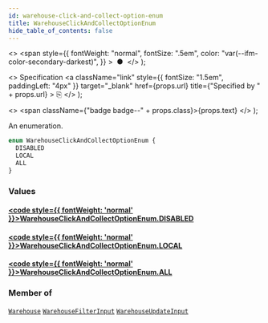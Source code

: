 ```yaml
---
id: warehouse-click-and-collect-option-enum
title: WarehouseClickAndCollectOptionEnum
hide_table_of_contents: false
---
```


  <>
    <span
      style={{
        fontWeight: "normal",
        fontSize: ".5em",
        color: "var(--ifm-color-secondary-darkest)",
      }}
    >
      &nbsp;●&nbsp;
    </span>
  </>
);

  <>
    Specification
    <a
      className="link"
      style={{ fontSize: "1.5em", paddingLeft: "4px" }}
      target="\_blank"
      href={props.url}
      title={"Specified by " + props.url}
    >
      ⎘
    </a>
  </>
);

  <>
    <span className={"badge badge--" + props.class}>{props.text}</span>
  </>
);

An enumeration.

```graphql
enum WarehouseClickAndCollectOptionEnum {
  DISABLED
  LOCAL
  ALL
}
```

### Values

#### [<code style={{ fontWeight: 'normal' }}>WarehouseClickAndCollectOptionEnum.<b>DISABLED</b></code>](#)

>

#### [<code style={{ fontWeight: 'normal' }}>WarehouseClickAndCollectOptionEnum.<b>LOCAL</b></code>](#)

>

#### [<code style={{ fontWeight: 'normal' }}>WarehouseClickAndCollectOptionEnum.<b>ALL</b></code>](#)

>

### Member of

[`Warehouse`](../../../api-reference/products/objects/warehouse) <Badge class="secondary" text="object"/><Bullet />[`WarehouseFilterInput`](../../../api-reference/products/inputs/warehouse-filter-input) <Badge class="secondary" text="input"/><Bullet />[`WarehouseUpdateInput`](../../../api-reference/products/inputs/warehouse-update-input) <Badge class="secondary" text="input"/>
